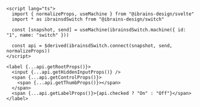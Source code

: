 ```svelte
<script lang="ts">
  import { normalizeProps, useMachine } from "@ibrains-design/svelte"
  import * as ibrainsdSwitch from "@ibrains-design/switch"

  const [snapshot, send] = useMachine(ibrainsdSwitch.machine({ id: "1", name: "switch" }))

  const api = $derived(ibrainsdSwitch.connect(snapshot, send, normalizeProps))
</script>

<label {...api.getRootProps()}>
  <input {...api.getHiddenInputProps()} />
  <span {...api.getControlProps()}>
    <span {...api.getThumbProps()}></span>
  </span>
  <span {...api.getLabelProps()}>{api.checked ? "On" : "Off"}</span>
</label>
```
